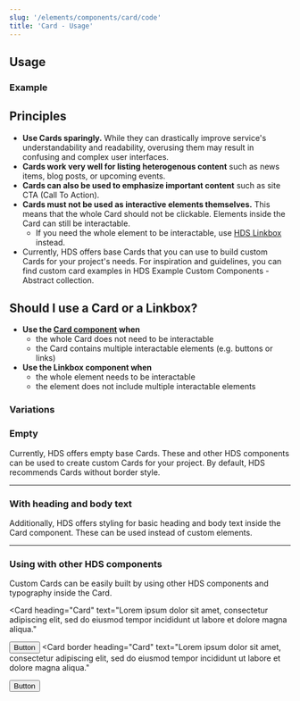 ```yaml
---
slug: '/elements/components/card/code'
title: 'Card - Usage'
---
```



## Usage

### Example
<Card
  border
  heading="Card"
  text="Lorem ipsum dolor sit amet, consectetur adipiscing elit, sed do eiusmod tempor incididunt ut labore et dolore magna aliqua."
/>

## Principles
- **Use Cards sparingly.** While they can drastically improve service's understandability and readability, overusing them may result in confusing and complex user interfaces.
- **Cards work very well for listing heterogenous content** such as news items, blog posts, or upcoming events.
- **Cards can also be used to emphasize important content** such as site CTA (Call To Action).
- **Cards must not be used as interactive elements themselves.** This means that the whole Card should not be clickable. Elements inside the Card can still be interactable.
  - If you need the whole element to be interactable, use [HDS Linkbox](/components/linkbox) instead.
- Currently, HDS offers base Cards that you can use to build custom Cards for your project's needs. For inspiration and guidelines, you can find custom card examples in <Link size="M" href="https://share.goabstract.com/e6aa2ebd-1a49-4cb1-90ef-a44a6486c28b" external>HDS Example Custom Components - Abstract collection</Link>.

## Should I use a Card or a Linkbox?
- **Use the [Card component](/components/card) when**
  - the whole Card does not need to be interactable
  - the Card contains multiple interactable elements (e.g. buttons or links)
- **Use the Linkbox component when**
  - the whole element needs to be interactable
  - the element does not include multiple interactable elements

### Variations

### Empty
Currently, HDS offers empty base Cards. These and other HDS components can be used to create custom Cards for your project. By default, HDS recommends Cards without border style.

<Card />
<Card border />

---

### With heading and body text
Additionally, HDS offers styling for basic heading and body text inside the Card component. These can be used instead of custom elements.
<Card
  heading="Card"
  text="Lorem ipsum dolor sit amet, consectetur adipiscing elit, sed do eiusmod tempor incididunt ut labore et dolore magna aliqua."
/>
<Card
  border
  heading="Card"
  text="Lorem ipsum dolor sit amet, consectetur adipiscing elit, sed do eiusmod tempor incididunt ut labore et dolore magna aliqua."
/>

---

### Using with other HDS components
Custom Cards can be easily built by using other HDS components and typography inside the Card.

<Card
  heading="Card"
  text="Lorem ipsum dolor sit amet, consectetur adipiscing elit, sed do eiusmod tempor incididunt ut labore et dolore magna aliqua."
>
  <Button variant="secondary" theme="black" role="link">Button</Button>
</Card>
<Card
  border
  heading="Card"
  text="Lorem ipsum dolor sit amet, consectetur adipiscing elit, sed do eiusmod tempor incididunt ut labore et dolore magna aliqua."
>
  <Button variant="secondary" theme="black" role="link">Button</Button>
</Card>

